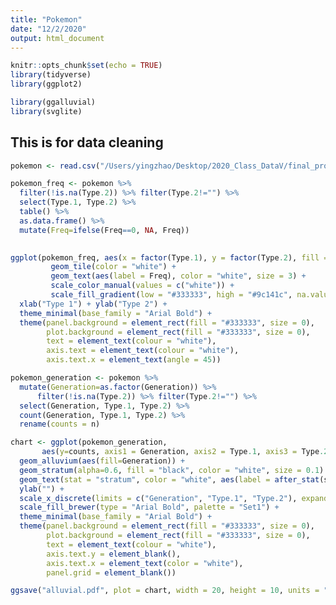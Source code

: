 ```yaml
---
title: "Pokemon"
date: "12/2/2020"
output: html_document
---
```


```r
knitr::opts_chunk$set(echo = TRUE)
library(tidyverse)
library(ggplot2)

library(ggalluvial)
library(svglite)
```

## This is for data cleaning


```r
pokemon <- read.csv("/Users/yingzhao/Desktop/2020_Class_DataV/final_project_Pokemon/Pokemon.csv")
```

```r

pokemon_freq <- pokemon %>% 
  filter(!is.na(Type.2)) %>% filter(Type.2!="") %>% 
  select(Type.1, Type.2) %>% 
  table() %>% 
  as.data.frame() %>% 
  mutate(Freq=ifelse(Freq==0, NA, Freq)) 

  
ggplot(pokemon_freq, aes(x = factor(Type.1), y = factor(Type.2), fill = Freq)) + 
         geom_tile(color = "white") + 
         geom_text(aes(label = Freq), color = "white", size = 3) +
         scale_color_manual(values = c("white")) +
         scale_fill_gradient(low = "#333333", high = "#9c141c", na.value = "#333333") +
  xlab("Type 1") + ylab("Type 2") +
  theme_minimal(base_family = "Arial Bold") +
  theme(panel.background = element_rect(fill = "#333333", size = 0), 
        plot.background = element_rect(fill = "#333333", size = 0),
        text = element_text(colour = "white"),
        axis.text = element_text(colour = "white"),
        axis.text.x = element_text(angle = 45)) 
```

```r

pokemon_generation <- pokemon %>%
  mutate(Generation=as.factor(Generation)) %>%
      filter(!is.na(Type.2)) %>% filter(Type.2!="") %>% 
  select(Generation, Type.1, Type.2) %>%
  count(Generation, Type.1, Type.2) %>%
  rename(counts = n)

chart <- ggplot(pokemon_generation,
       aes(y=counts, axis1 = Generation, axis2 = Type.1, axis3 = Type.2)) +
  geom_alluvium(aes(fill=Generation)) +
  geom_stratum(alpha=0.6, fill = "black", color = "white", size = 0.1) + 
  geom_text(stat = "stratum", color = "white", aes(label = after_stat(stratum))) +
  ylab("") +
  scale_x_discrete(limits = c("Generation", "Type.1", "Type.2"), expand = c(.05, .05)) +
  scale_fill_brewer(type = "Arial Bold", palette = "Set1") +
  theme_minimal(base_family = "Arial Bold") +
  theme(panel.background = element_rect(fill = "#333333", size = 0), 
        plot.background = element_rect(fill = "#333333", size = 0),
        text = element_text(colour = "white"),
        axis.text.y = element_blank(),
        axis.text.x = element_text(color = "white"),
        panel.grid = element_blank())

ggsave("alluvial.pdf", plot = chart, width = 20, height = 10, units = "cm")
      

   

```

